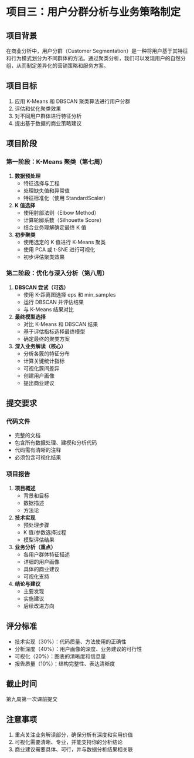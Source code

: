 # 项目三：用户分群分析与业务策略制定

## 项目背景
在商业分析中，用户分群（Customer Segmentation）是一种将用户基于其特征和行为模式划分为不同群体的方法。通过聚类分析，我们可以发现用户的自然分组，从而制定差异化的营销策略和服务方案。

## 项目目标
1. 应用 K-Means 和 DBSCAN 聚类算法进行用户分群
2. 评估和优化聚类效果
3. 对不同用户群体进行特征分析
4. 提出基于数据的商业策略建议

## 项目阶段

### 第一阶段：K-Means 聚类（第七周）
1. **数据预处理**
   - 特征选择与工程
   - 处理缺失值和异常值
   - 特征标准化（使用 StandardScaler）

2. **K 值选择**
   - 使用肘部法则（Elbow Method）
   - 计算轮廓系数（Silhouette Score）
   - 结合业务理解确定最终 K 值

3. **初步聚类**
   - 使用选定的 K 值进行 K-Means 聚类
   - 使用 PCA 或 t-SNE 进行可视化
   - 初步评估聚类效果

### 第二阶段：优化与深入分析（第八周）
1. **DBSCAN 尝试（可选）**
   - 使用 K-距离图选择 eps 和 min_samples
   - 运行 DBSCAN 并评估结果
   - 与 K-Means 结果对比

2. **最终模型选择**
   - 对比 K-Means 和 DBSCAN 结果
   - 基于评估指标选择最终模型
   - 确定最终的聚类方案

3. **深入业务解读（核心）**
   - 分析各簇的特征分布
   - 计算关键统计指标
   - 可视化簇间差异
   - 创建用户画像
   - 提出商业建议

## 提交要求

### 代码文件
- 完整的文档
- 包含所有数据处理、建模和分析代码
- 代码需有清晰的注释
- 必须包含可视化结果

### 项目报告
1. **项目概述**
   - 背景和目标
   - 数据描述
   - 方法论

2. **技术实现**
   - 预处理步骤
   - K 值/参数选择过程
   - 模型评估结果

3. **业务分析（重点）**
   - 各用户群体特征描述
   - 详细的用户画像
   - 具体的商业建议
   - 可视化支持

4. **结论与建议**
   - 主要发现
   - 实施建议
   - 后续改进方向

## 评分标准
- 技术实现（30%）：代码质量、方法使用的正确性
- 分析深度（40%）：用户画像的深度、业务建议的可行性
- 可视化（20%）：图表的清晰度和信息量
- 报告质量（10%）：结构完整性、表达清晰度

## 截止时间
第九周第一次课前提交

## 注意事项
1. 重点关注业务解读部分，确保分析有深度和实用价值
2. 可视化需要清晰、专业，并能支持你的分析结论
3. 商业建议需要具体、可行，并与数据分析结果相关联